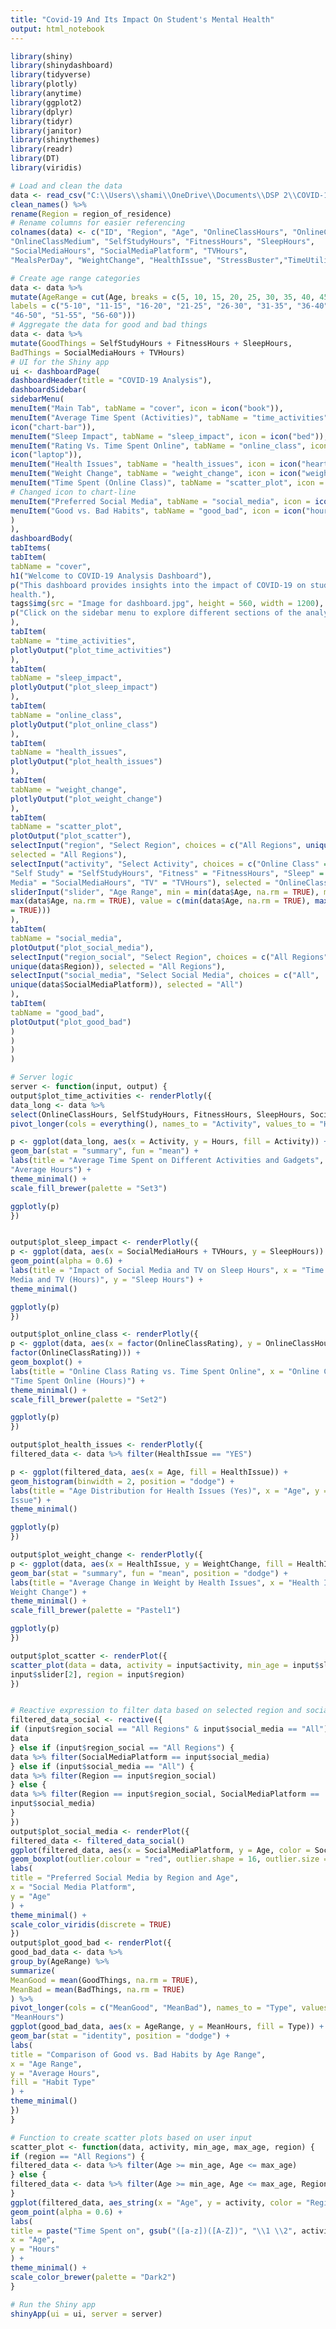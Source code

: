 ---
title: "Covid-19 And Its Impact On Student's Mental Health"
output: html_notebook
---

```{r}
library(shiny)
library(shinydashboard)
library(tidyverse)
library(plotly)
library(anytime)
library(ggplot2)
library(dplyr)
library(tidyr)
library(janitor)
library(shinythemes)
library(readr)
library(DT)
library(viridis)
```

```{r}
# Load and clean the data
data <- read_csv("C:\\Users\\shami\\OneDrive\\Documents\\DSP 2\\COVID-19 and Its Impact On Students Mental Health.csv") %>%
clean_names() %>%
rename(Region = region_of_residence)
# Rename columns for easier referencing
colnames(data) <- c("ID", "Region", "Age", "OnlineClassHours", "OnlineClassRating",
"OnlineClassMedium", "SelfStudyHours", "FitnessHours", "SleepHours",
"SocialMediaHours", "SocialMediaPlatform", "TVHours",
"MealsPerDay", "WeightChange", "HealthIssue", "StressBuster","TimeUtilized", "FeelCloser", "MissMost")
```
```{r}
# Create age range categories
data <- data %>%
mutate(AgeRange = cut(Age, breaks = c(5, 10, 15, 20, 25, 30, 35, 40, 45, 50, 55, 60),
labels = c("5-10", "11-15", "16-20", "21-25", "26-30", "31-35", "36-40", "41-45",
"46-50", "51-55", "56-60")))
# Aggregate the data for good and bad things
data <- data %>%
mutate(GoodThings = SelfStudyHours + FitnessHours + SleepHours,
BadThings = SocialMediaHours + TVHours)
# UI for the Shiny app
ui <- dashboardPage(
dashboardHeader(title = "COVID-19 Analysis"),
dashboardSidebar(
sidebarMenu(
menuItem("Main Tab", tabName = "cover", icon = icon("book")),
menuItem("Average Time Spent (Activities)", tabName = "time_activities", icon =
icon("chart-bar")),
menuItem("Sleep Impact", tabName = "sleep_impact", icon = icon("bed")),
menuItem("Rating Vs. Time Spent Online", tabName = "online_class", icon =
icon("laptop")),
menuItem("Health Issues", tabName = "health_issues", icon = icon("heart")),
menuItem("Weight Change", tabName = "weight_change", icon = icon("weight-hanging")),
menuItem("Time Spent (Online Class)", tabName = "scatter_plot", icon = icon("chart-line")),
# Changed icon to chart-line
menuItem("Preferred Social Media", tabName = "social_media", icon = icon("users")),
menuItem("Good vs. Bad Habits", tabName = "good_bad", icon = icon("hourglass"))
)
),
dashboardBody(
tabItems(
tabItem(
tabName = "cover",
h1("Welcome to COVID-19 Analysis Dashboard"),
p("This dashboard provides insights into the impact of COVID-19 on students' mental
health."),
tags$img(src = "Image for dashboard.jpg", height = 560, width = 1200),
p("Click on the sidebar menu to explore different sections of the analysis.")
),
tabItem(
tabName = "time_activities",
plotlyOutput("plot_time_activities")
),
tabItem(
tabName = "sleep_impact",
plotlyOutput("plot_sleep_impact")
),
tabItem(
tabName = "online_class",
plotlyOutput("plot_online_class")
),
tabItem(
tabName = "health_issues",
plotlyOutput("plot_health_issues")
),
tabItem(
tabName = "weight_change",
plotlyOutput("plot_weight_change")
),
tabItem(
tabName = "scatter_plot",
plotOutput("plot_scatter"),
selectInput("region", "Select Region", choices = c("All Regions", unique(data$Region)),
selected = "All Regions"),
selectInput("activity", "Select Activity", choices = c("Online Class" = "OnlineClassHours",
"Self Study" = "SelfStudyHours", "Fitness" = "FitnessHours", "Sleep" = "SleepHours", "Social
Media" = "SocialMediaHours", "TV" = "TVHours"), selected = "OnlineClassHours"),
sliderInput("slider", "Age Range", min = min(data$Age, na.rm = TRUE), max =
max(data$Age, na.rm = TRUE), value = c(min(data$Age, na.rm = TRUE), max(data$Age, na.rm
= TRUE)))
),
tabItem(
tabName = "social_media",
plotOutput("plot_social_media"),
selectInput("region_social", "Select Region", choices = c("All Regions",
unique(data$Region)), selected = "All Regions"),
selectInput("social_media", "Select Social Media", choices = c("All",
unique(data$SocialMediaPlatform)), selected = "All")
),
tabItem(
tabName = "good_bad",
plotOutput("plot_good_bad")
)
)
)
)

```

```{r}
# Server logic
server <- function(input, output) {
output$plot_time_activities <- renderPlotly({
data_long <- data %>%
select(OnlineClassHours, SelfStudyHours, FitnessHours, SleepHours, SocialMediaHours, TVHours) %>%
pivot_longer(cols = everything(), names_to = "Activity", values_to = "Hours")

p <- ggplot(data_long, aes(x = Activity, y = Hours, fill = Activity)) +
geom_bar(stat = "summary", fun = "mean") +
labs(title = "Average Time Spent on Different Activities and Gadgets", x = "Activity", y =
"Average Hours") +
theme_minimal() +
scale_fill_brewer(palette = "Set3")

ggplotly(p)
})


output$plot_sleep_impact <- renderPlotly({
p <- ggplot(data, aes(x = SocialMediaHours + TVHours, y = SleepHours)) +
geom_point(alpha = 0.6) +
labs(title = "Impact of Social Media and TV on Sleep Hours", x = "Time Spent on Social
Media and TV (Hours)", y = "Sleep Hours") +
theme_minimal()

ggplotly(p)
})

output$plot_online_class <- renderPlotly({
p <- ggplot(data, aes(x = factor(OnlineClassRating), y = OnlineClassHours, fill =
factor(OnlineClassRating))) +
geom_boxplot() +
labs(title = "Online Class Rating vs. Time Spent Online", x = "Online Class Rating", y =
"Time Spent Online (Hours)") +
theme_minimal() +
scale_fill_brewer(palette = "Set2")

ggplotly(p)
})

output$plot_health_issues <- renderPlotly({
filtered_data <- data %>% filter(HealthIssue == "YES")

p <- ggplot(filtered_data, aes(x = Age, fill = HealthIssue)) +
geom_histogram(binwidth = 2, position = "dodge") +
labs(title = "Age Distribution for Health Issues (Yes)", x = "Age", y = "Count", fill = "Health
Issue") +
theme_minimal()

ggplotly(p)
})

output$plot_weight_change <- renderPlotly({
p <- ggplot(data, aes(x = HealthIssue, y = WeightChange, fill = HealthIssue)) +
geom_bar(stat = "summary", fun = "mean", position = "dodge") +
labs(title = "Average Change in Weight by Health Issues", x = "Health Issue", y = "Average
Weight Change") +
theme_minimal() +
scale_fill_brewer(palette = "Pastel1")

ggplotly(p)
})

output$plot_scatter <- renderPlot({
scatter_plot(data = data, activity = input$activity, min_age = input$slider[1], max_age =
input$slider[2], region = input$region)
})


# Reactive expression to filter data based on selected region and social media platform for social media plot
filtered_data_social <- reactive({
if (input$region_social == "All Regions" & input$social_media == "All") {
data
} else if (input$region_social == "All Regions") {
data %>% filter(SocialMediaPlatform == input$social_media)
} else if (input$social_media == "All") {
data %>% filter(Region == input$region_social)
} else {
data %>% filter(Region == input$region_social, SocialMediaPlatform ==
input$social_media)
}
})
output$plot_social_media <- renderPlot({
filtered_data <- filtered_data_social()
ggplot(filtered_data, aes(x = SocialMediaPlatform, y = Age, color = SocialMediaPlatform)) +
geom_boxplot(outlier.colour = "red", outlier.shape = 16, outlier.size = 2, lwd = 0.5) +
labs(
title = "Preferred Social Media by Region and Age",
x = "Social Media Platform",
y = "Age"
) +
theme_minimal() +
scale_color_viridis(discrete = TRUE)
})
output$plot_good_bad <- renderPlot({
good_bad_data <- data %>%
group_by(AgeRange) %>%
summarize(
MeanGood = mean(GoodThings, na.rm = TRUE),
MeanBad = mean(BadThings, na.rm = TRUE)
) %>%
pivot_longer(cols = c("MeanGood", "MeanBad"), names_to = "Type", values_to =
"MeanHours")
ggplot(good_bad_data, aes(x = AgeRange, y = MeanHours, fill = Type)) +
geom_bar(stat = "identity", position = "dodge") +
labs(
title = "Comparison of Good vs. Bad Habits by Age Range",
x = "Age Range",
y = "Average Hours",
fill = "Habit Type"
) +
theme_minimal()
})
}
```

```{r}
# Function to create scatter plots based on user input
scatter_plot <- function(data, activity, min_age, max_age, region) {
if (region == "All Regions") {
filtered_data <- data %>% filter(Age >= min_age, Age <= max_age)
} else {
filtered_data <- data %>% filter(Age >= min_age, Age <= max_age, Region == region)
}
ggplot(filtered_data, aes_string(x = "Age", y = activity, color = "Region")) +
geom_point(alpha = 0.6) +
labs(
title = paste("Time Spent on", gsub("([a-z])([A-Z])", "\\1 \\2", activity), "by Age"),
x = "Age",
y = "Hours"
) +
theme_minimal() +
scale_color_brewer(palette = "Dark2")
}

```

```{r}
# Run the Shiny app
shinyApp(ui = ui, server = server)
```

